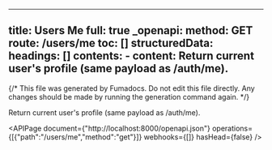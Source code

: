 <!-- AUTO-GENERATED: fumadocs-openapi (safe to overwrite) -->

---
title: Users Me
full: true
_openapi:
  method: GET
  route: /users/me
  toc: []
  structuredData:
    headings: []
    contents:
      - content: Return current user's profile (same payload as /auth/me).
---

{/* This file was generated by Fumadocs. Do not edit this file directly. Any changes should be made by running the generation command again. */}

Return current user's profile (same payload as /auth/me).

<APIPage document={"http://localhost:8000/openapi.json"} operations={[{"path":"/users/me","method":"get"}]} webhooks={[]} hasHead={false} />